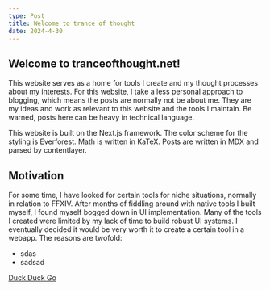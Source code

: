 ```yaml
---
type: Post
title: Welcome to trance of thought
date: 2024-4-30
---
```


## Welcome to tranceofthought.net!

This website serves as a home for tools I create and my thought processes about my interests. 
For this website, I take a less personal approach to blogging, which means the posts are normally not be about me. 
They are my ideas and work as relevant to this website and the tools I maintain.
Be warned, posts here can be heavy in technical language.

This website is built on the Next.js framework. The color scheme for the styling is Everforest.
Math is written in KaTeX. Posts are written in MDX and parsed by contentlayer.

## Motivation

For some time, I have looked for certain tools for niche situations, normally in relation to FFXIV.
After months of fiddling around with native tools I built myself, I found myself bogged down in UI implementation.
Many of the tools I created were limited by my lack of time to build robust UI systems.
I eventually decided it would be very worth it to create a certain tool in a webapp.
The reasons are twofold:

- sdas
- sadsad

[Duck Duck Go](https://duckduckgo.com)
